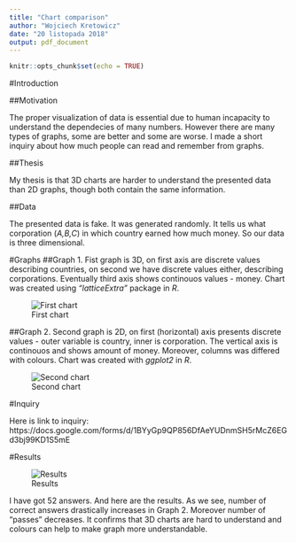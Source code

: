 ```yaml
---
title: "Chart comparison"
author: "Wojciech Kretowicz"
date: "20 listopada 2018"
output: pdf_document
---
```


```r
knitr::opts_chunk$set(echo = TRUE)
```

#Introduction

##Motivation

The proper visualization of data is essential due to human incapacity to understand the dependecies of many numbers. However there are many types of graphs, some are better and some are worse. I made a short inquiry about how much people can read and remember from graphs.

##Thesis

My thesis is that 3D charts are harder to understand the presented data than 2D graphs, though both contain the same information.

##Data

The presented data is fake. It was generated randomly. It tells us what corporation (*A,B,C*) in which country earned how much money. So our data is three dimensional.

#Graphs
##Graph 1.
Fist graph is 3D, on first axis are discrete values describing countries, on second we have discrete values either, describing corporations. Eventually third axis shows continouos values - money. Chart was created using *"latticeExtra"* package in *R*.

![First chart](./First)

##Graph 2.
Second graph is 2D, on first (horizontal) axis presents discrete values - outer variable is country, inner is corporation. The vertical axis is continouos and shows amount of money. Moreover, columns was differed with colours. Chart was created with *ggplot2* in *R*.

![Second chart](./Second)

#Inquiry

Here is link to inquiry: https://docs.google.com/forms/d/1BYyGp9QP856DfAeYUDnmSH5rMcZ6EGd3bj99KD1S5mE

#Results

![Results](./Wykres)

I have got 52 answers. And here are the results. As we see, number of correct answers drastically increases in Graph 2. Moreover number of "passes" decreases. It confirms that 3D charts are hard to understand and colours can help to make graph more understandable.